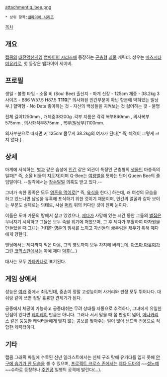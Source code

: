attachment:q_bee.png

 * 상위 항목:[[뱀파이어 시리즈]]

[[목차]]

== 개요 ==
[[캡콤]]의 [[대전액션게임]] [[뱀파이어 시리즈]]에 등장하는 [[곤충]]형 [[괴물]] 캐릭터. 성우는 [[마츠시타 미유키]]로, 첫 등장은 뱀파이어 세이버.

== 프로필 ==
생일 - 불명
타입 - 소울 비 (Soul Bee)
출신지 - 마계
신장 - 125cm
체중 - 38.2kg
3 사이즈 - B86 W57.5 H87.5 '''T110'''[* 의사화된 인간부분이 아닌 항문에 박혀있는 밀낭부.]
혈액형 - No Data
좋아하는 것 - 자신의 백성들을 지켜보는 것
싫어하는 것 - 불명

전체 길이1250mm , 개체중38200g .각부 지름은 각각 복부860mm , 의사복부575mm , 의사좌석부875mm , 복부(밀낭부)1100mm.

의사부분으로 따지면 키 125cm 몸무게 38.2kg의 여자가 된다[* 즉, 체격이 그렇게 크지 않다.].

== 상세 ==
마계에 서식하는, [[벌]]과 같은 습성에 [[인간]] 같은 외관이 특징인 곤충형의 [[생물]]인 마충족의 일파[* 즉, 소울 비들의 지도자]이며 Q-Bee는 [[여왕벌]]을 뜻하는 단어 Queen Bee의 줄임말이다. --일각에서는 [[장수말벌]] 의혹도 받고 있다.--

그녀가 속한 종족은 모두 [[소울 이터|영혼을 먹이로]][* 즉, [[육식]]을 한다.] 하는데, 왜 여성의 모습을 하고 있느나면 남성을 유혹해 포식하기 위한 것이기 때문이며, 인간의 얼굴과 같아 보이는 부분도 실제로는 의태로, 사실 [[머리]] 위의 커다란 것이 진짜 눈이다.

이들은 도마 가문의 땅에서 살고 있었으나, [[제다 도마|제다]]가 사망해 있는 시간 동안 그들의 [[벌집]]은 무너지기 시작하고 그들은 모두 죽을 위기에 처했으며, 그 후 제다가 부활하여 마차원을 만들었을 때 그녀는 거대한 [[영혼]]의 낌새를 느끼고 자신들의 굶주림을 채우기 위해 제다에게 향한다.

엔딩에서는 제다까지 먹은 다음, 그의 영토까지 모두 차지해 버리는데, [[아즈마 마유미]]가 그린 [[코믹스판]]에서는 아예 제다 [[덕후]](...)

대사는 모두 [[가타카나]]로 표기된다.

== 게임 상에서 ==
성능은 [[여캐]] 중에서 최강인데, 중손이 정말 고성능이며 사거리와 판정 모두 뛰어나다. 대쉬랑 같이 쓰면 정말 휼륭한 견제기가 된다.

공중에서 체공이 가능하고 공중대쉬는 무려 상대를 자동으로 추적하나, 그녀에게 유일한 단점이 있다면 [[레이레이]] 만큼은 아니다. 그러나 서서 맞을 때 몸 판정이 넓어, [[아나카리스]] 같은 뚱뚱한 캐릭터들에게 맞지 않는 콤보를 맞아주는 일이 많아 샌드백 전용으로 적합한 캐릭터이다.

== 기타 ==
캡콤 그래픽 파일에 수록된 신년 일러스트에서는 신체 구조 탓에 유카타를 입지 못해 [[안습|안구에 습기가 찬 모습]]을 볼 수 있으며, [[프로젝트 크로스 존]]에서는 [[제다 도마]]의 ~~[[성노예]]~~수하로 등장하나 [[주인공]] 일행의 공격에 발린다(...).

